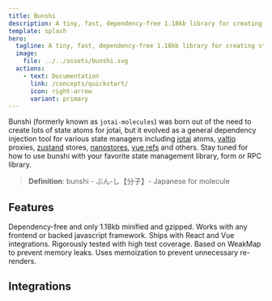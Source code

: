```yaml
---
title: Bunshi
description: A tiny, fast, dependency-free 1.18kb library for creating states stores and other dependencies that lets you lift state up or push state down. Works out of the box with React, Vue and vanilla javascript and Typescript.
template: splash
hero:
  tagline: A tiny, fast, dependency-free 1.18kb library for creating states stores and other dependencies that lets you lift state up or push state down.
  image:
    file: ../../assets/bunshi.svg
  actions:
    - text: Documentation
      link: /concepts/quickstart/
      icon: right-arrow
      variant: primary
---
```

 

Bunshi (formerly known as `jotai-molecules`) was born out of the need to create lots of state atoms for jotai, but it evolved as a general dependency injection tool
for various state managers including [jotai](https://jotai.org/) atoms, [valtio](https://valtio.pmnd.rs/) proxies, [zustand](https://zustand-demo.pmnd.rs/) stores,
[nanostores](https://github.com/nanostores/nanostores), [vue refs](https://vuejs.org/guide/scaling-up/state-management.html#simple-state-management-with-reactivity-api) and
others. Stay tuned for how to use bunshi with your favorite state management library, form or RPC library.

> **Definition**: bunshi - ぶん‐し【分子】- Japanese for molecule

## Features

<CardGrid>
	<Card title="Small" icon="right-arrow">
		Dependency-free and only 1.18kb minified and gzipped.
	</Card>
	<Card title="Flexible" icon="puzzle">
		Works with any frontend or backed javascript framework. Ships with React and Vue integrations.
	</Card>
    <Card title="Tested" icon="approve-check">
		Rigorously tested with high test coverage.
	</Card>
    <Card title="Efficient" icon="list-format">
		Based on WeakMap to prevent memory leaks. Uses memoization to prevent unnecessary re-renders.
	</Card>
</CardGrid>

## Integrations

<CardGrid>
	<LinkCard
		title="Bunshi React"
		description="Declaratively build your jotai, valtio, zustand, nanostore and other state stores."
		href="/integrations/react/"
	/>
	<LinkCard
		title="Bunshi Vue"
		description="Declaractively build your refs, jotai, nanostore and other state stores."
		href="/integrations/vue/"
	/>
</CardGrid>
